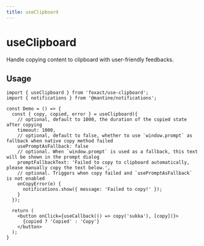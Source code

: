 ```yaml
---
title: useClipboard
---
```


# useClipboard


<ExportMetaInfo />

Handle copying content to clipboard with user-friendly feedbacks.

## Usage

```tsx
import { useClipboard } from 'foxact/use-clipboard';
import { notifications } from '@mantine/notifications';

const Demo = () => {
  const { copy, copied, error } = useClipboard({
    // optional, default to 1000, the duration of the copied state after copying
    timeout: 1000,
    // optional, default to false, whether to use `window.prompt` as fallback when native copy method failed
    usePromptAsFallback: false
    // optional. When `window.prompt` is used as a fallback, this text will be shown in the prompt dialog
    promptFallbackText: 'Failed to copy to clipboard automatically, please manually copy the text below.',
    // optional. Triggers when copy failed and `usePromptAsFallback` is not enabled
    onCopyError(e) {
      notifications.show({ message: 'Failed to copy!' });
    }
  });

  return (
    <button onClick={useCallback(() => copy('sukka'), [copy])}>
      {copied ? 'Copied' : 'Copy'}
    </button>
  );
}
```
